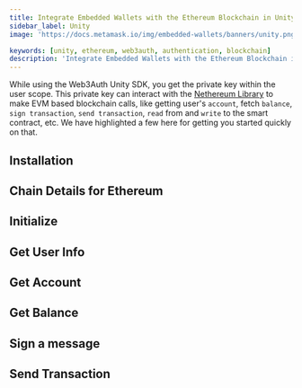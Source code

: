 ```yaml
---
title: Integrate Embedded Wallets with the Ethereum Blockchain in Unity
sidebar_label: Unity
image: 'https://docs.metamask.io/img/embedded-wallets/banners/unity.png'

keywords: [unity, ethereum, web3auth, authentication, blockchain]
description: 'Integrate Embedded Wallets with the Ethereum Blockchain in Unity | Embedded Wallets'
---
```



<SEO
  title="Integrate Embedded Wallets with the Ethereum Blockchain in Unity"
  description="Integrate Embedded Wallets with the Ethereum Blockchain in Unity | Embedded Wallets"
  image="https://docs.metamask.io/img/embedded-wallets/banners/ethereum.png"
  slug="/embedded-wallets/connect-blockchain/evm/ethereum/unity"
/>

While using the Web3Auth Unity SDK, you get the private key within the user scope. This private key can interact with the [Nethereum Library](https://nethereum.com/) to make EVM based blockchain calls, like getting user's `account`, fetch `balance`, `sign transaction`, `send transaction`, `read` from and `write` to the smart contract, etc. We have highlighted a few here for getting you started quickly on that.

## Installation

<InstallationSnippet />

## Chain Details for Ethereum

<ChainDetailsEthereum />

## Initialize

<InitialisationSnippet />

## Get User Info

<UserInfoSnippet />

## Get Account

<GetAccountSnippet />

## Get Balance

<GetBalanceSnippet />

## Sign a message

<SignMessageSnippet />

## Send Transaction

<SendTransactionSnippet />
